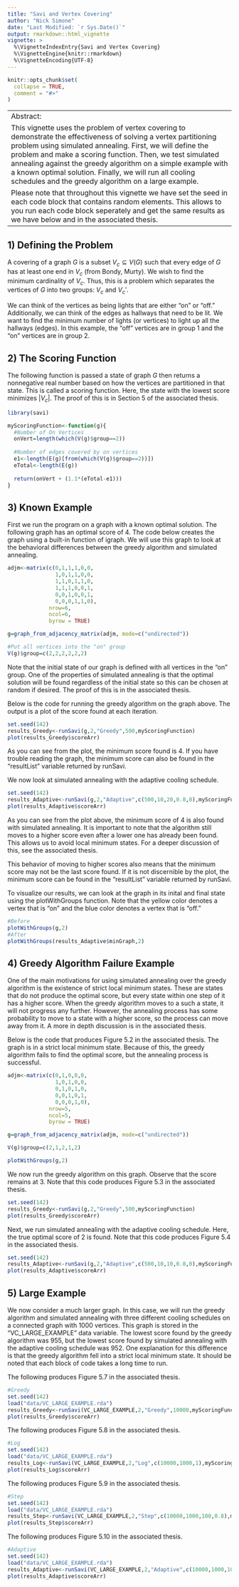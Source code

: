 ```yaml
---
title: "Savi and Vertex Covering"
author: "Nick Simone"
date: "Last Modified: `r Sys.Date()`"
output: rmarkdown::html_vignette
vignette: >
  %\VignetteIndexEntry{Savi and Vertex Covering}
  %\VignetteEngine{knitr::rmarkdown}
  %\VignetteEncoding{UTF-8}
---
```


```r
knitr::opts_chunk$set(
  collapse = TRUE,
  comment = "#>"
)
```

----------------
Abstract:
   This vignette uses the problem of vertex covering to demonstrate the effectiveness of solving a vertex partitioning problem using simulated annealing.  First, we will define the problem and make a scoring function.  Then, we test simulated annealing against the greedy algorithm on a simple example with a known optimal solution.  Finally, we will run all cooling schedules and the greedy algorithm on a large example.  
   Please note that throughout this vignette we have set the seed in each code block that contains random elements.  This allows to you run each code block seperately and get the same results as we have below and in the associated thesis.  
----------------

## 1) Defining the Problem

A covering of a graph $G$ is a subset $V_c \subseteq V(G)$ such that every edge of $G$ has at least one end in $V_c$ (from Bondy, Murty).  We wish to find the minimum cardinality of $V_c$.  Thus, this is a problem which separates the vertices of $G$ into two groups: $V_c$ and $V_c'$.  

We can think of the vertices as being lights that are either "on" or "off."  Additionally, we can think of the edges as hallways that need to be lit.  We want to find the minimum number of lights (or vertices) to light up all the hallways (edges).  In this example, the "off" vertices are in group 1 and the "on" vertices are in group 2.  

## 2) The Scoring Function

The following function is passed a state of graph $G$ then returns a nonnegative real number based on how the vertices are partitioned in that state.  This is called a scoring function.  Here, the state with the lowest score minimizes $|V_c|$.  The proof of this is in Section 5 of the associated thesis.  

```r
library(savi)
```
```r
myScoringFunction<-function(g){
  #Number of On Vertices
  onVert=length(which(V(g)$group==2))
  
  #Number of edges covered by on vertices
  e1<-length(E(g)[from(which(V(g)$group==2))])
  eTotal<-length(E(g))
  
  return(onVert + (1.1*(eTotal-e1)))
}
```


## 3) Known Example

First we run the program on a graph with a known optimal solution.  The following graph has an optimal score of 4.  The code below creates the graph using a built-in function of igraph.  We will use this graph to look at the behavioral differences between the greedy algorithm and simulated annealing.  

```r
adjm<-matrix(c(0,1,1,1,0,0,
               1,0,1,1,0,0,
               1,1,0,1,1,0,
               1,1,1,0,0,1,
               0,0,1,0,0,1,
               0,0,0,1,1,0),
             nrow=6,
             ncol=6,
             byrow = TRUE)

g=graph_from_adjacency_matrix(adjm, mode=c("undirected"))

#Put all vertices into the "on" group
V(g)$group=c(2,2,2,2,2,2)
```

Note that the initial state of our graph is defined with all vertices in the "on" group.  One of the properties of simulated annealing is that the optimal solution will be found regardless of the initial state so this can be chosen at random if desired.  The proof of this is in the associated thesis.  

Below is the code for running the greedy algorithm on the graph above.  The output is a plot of the score found at each iteration.  

```r
set.seed(142)
results_Greedy<-runSavi(g,2,"Greedy",500,myScoringFunction)
plot(results_Greedy$scoreArr)
```

As you can see from the plot, the minimum score found is 4.  If you have trouble reading the graph, the minimum score can also be found in the "resultList" variable returned by runSavi.  

We now look at simulated annealing with the adaptive cooling schedule.  

```r
set.seed(142)
results_Adaptive<-runSavi(g,2,"Adaptive",c(500,10,20,0.8,0),myScoringFunction)
plot(results_Adaptive$scoreArr)
```

As you can see from the plot above, the minimum score of 4 is also found with simulated annealing.  It is important to note that the algorithm still moves to a higher score even after a lower one has already been found.  This allows us to avoid local minimum states.  For a deeper discussion of this, see the associated thesis.  

This behavior of moving to higher scores also means that the minimum score may not be the last score found.  If it is not discernible by the plot, the minimum score can be found in the "resultList" variable returned by runSavi. 

To visualize our results, we can look at the graph in its inital and final state using the plotWithGroups function.  Note that the yellow color denotes a vertex that is "on" and the blue color denotes a vertex that is "off."

```r
#Before
plotWithGroups(g,2)
#After
plotWithGroups(results_Adaptive$minGraph,2)
```

## 4) Greedy Algorithm Failure Example
One of the main motivations for using simulated annealing over the greedy algorithm is the existence of strict local minimum states.  These are states that do not produce the optimal score, but every state within one step of it has a higher score.  When the greedy algorithm moves to a such a state, it will not progress any further.  However, the annealing process has some probability to move to a state with a higher score, so the process can move away from it.  A more in depth discussion is in the associated thesis.

Below is the code that produces Figure 5.2 in the associated thesis.  The graph is in a strict local minimum state.  Because of this, the greedy algorithm fails to find the optimal score, but the annealing process is successful.

```r
adjm<-matrix(c(0,1,0,0,0,
               1,0,1,0,0,
               0,1,0,1,0,
               0,0,1,0,1,
               0,0,0,1,0),
             nrow=5,
             ncol=5,
             byrow = TRUE)

g=graph_from_adjacency_matrix(adjm, mode=c("undirected"))

V(g)$group=c(2,1,2,1,2)

plotWithGroups(g,2)
```

We now run the greedy algorithm on this graph.  Observe that the score remains at 3.  Note that this code produces Figure 5.3 in the associated thesis.

```r
set.seed(142)
results_Greedy<-runSavi(g,2,"Greedy",500,myScoringFunction)
plot(results_Greedy$scoreArr)
```

Next, we run simulated annealing with the adaptive cooling schedule.  Here, the true optimal score of 2 is found.  Note that this code produces Figure 5.4 in the associated thesis.

```r
set.seed(142)
results_Adaptive<-runSavi(g,2,"Adaptive",c(500,10,10,0.8,0),myScoringFunction)
plot(results_Adaptive$scoreArr)
```

## 5) Large Example
We now consider a much larger graph.  In this case, we will run the greedy algorithm and simulated annealing with three different cooling schedules on a connected graph with 1000 vertices.  This graph is stored in the "VC_LARGE_EXAMPLE" data variable.  The lowest score found by the greedy algorithm was 955, but the lowest score found by simulated annealing with the adaptive cooling schedule was 952.  One explanation for this difference is that the greedy algorithm fell into a strict local minimum state.  It should be noted that each block of code takes a long time to run.  

The following produces Figure 5.7 in the associated thesis.
```r
#Greedy
set.seed(142)
load("data/VC_LARGE_EXAMPLE.rda")
results_Greedy<-runSavi(VC_LARGE_EXAMPLE,2,"Greedy",10000,myScoringFunction)
plot(results_Greedy$scoreArr)
```

The following produces Figure 5.8 in the associated thesis.
```r
#Log
set.seed(142)
load("data/VC_LARGE_EXAMPLE.rda")
results_Log<-runSavi(VC_LARGE_EXAMPLE,2,"Log",c(10000,1000,1),myScoringFunction)
plot(results_Log$scoreArr)
```

The following produces Figure 5.9 in the associated thesis.
```r
#Step
set.seed(142)
load("data/VC_LARGE_EXAMPLE.rda")
results_Step<-runSavi(VC_LARGE_EXAMPLE,2,"Step",c(10000,1000,100,0.8),myScoringFunction)
plot(results_Step$scoreArr)
```

The following produces Figure 5.10 in the associated thesis.
```r
#Adaptive
set.seed(142)
load("data/VC_LARGE_EXAMPLE.rda")
results_Adaptive<-runSavi(VC_LARGE_EXAMPLE,2,"Adaptive",c(10000,1000,100,0.8,0),myScoringFunction)
plot(results_Adaptive$scoreArr)
```
